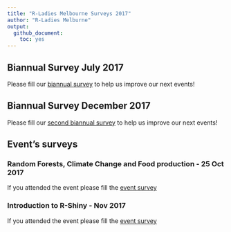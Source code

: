 ```yaml
---
title: "R-Ladies Melbourne Surveys 2017"
author: "R-Ladies Melburne"
output:
  github_document:
    toc: yes
---
```


## Biannual Survey July 2017

Please fill our [biannual survey](https://goo.gl/forms/docYS14Fr7xRipHW2) to help us improve our next events!

## Biannual Survey December 2017

Please fill our [second biannual survey](https://docs.google.com/forms/d/e/1FAIpQLSf5k6L-OSf6Bnsecvdj_WAKBrXaJIk7asKATl3W_97XyGzD5A/viewform?usp=sf_link) to help us improve our next events!


## Event's surveys

### Random Forests, Climate Change and Food production - 25 Oct 2017

If you attended the event please fill the [event survey](https://docs.google.com/forms/d/1Hc87bqycEP0kqiHS-3EbH0B8nRVBdna7P33j6SO98lI/edit) 

### Introduction to R-Shiny - Nov 2017

If you attended the event please fill the [event survey](https://docs.google.com/forms/d/1Hc87bqycEP0kqiHS-3EbH0B8nRVBdna7P33j6SO98lI/edit) 

